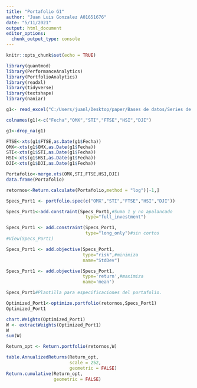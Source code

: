 ```yaml
---
title: "Portafolio G1"
author: "Juan Luis Gonzalez A01651676"
date: "5/11/2021"
output: html_document
editor_options: 
  chunk_output_type: console
---
```


```r
knitr::opts_chunk$set(echo = TRUE)
```

```r
library(quantmod)
library(PerformanceAnalytics)
library(PortfolioAnalytics)
library(readxl)
library(tidyverse)
library(textshape)
library(naniar)
```

```r
g1<- read_excel("C:/Users/juanl/Desktop/paper/Bases de datos/Series de grupos/g1.xls")

colnames(g1)<-c("Fecha","OMX","STI","FTSE","HSI","DJI")

g1<-drop_na(g1)
```

```r

FTSE<-xts(g1$FTSE,as.Date(g1$Fecha))
OMX<-xts(g1$OMX,as.Date(g1$Fecha))
STI<-xts(g1$STI,as.Date(g1$Fecha))
HSI<-xts(g1$HSI,as.Date(g1$Fecha))
DJI<-xts(g1$DJI,as.Date(g1$Fecha))

Portafolio<-merge.xts(OMX,STI,FTSE,HSI,DJI)
data.frame(Portafolio)
```

```r
retornos<-Return.calculate(Portafolio,method = "log")[-1,]
```

```r
Specs_Port1 <- portfolio.spec(c("OMX","STI","FTSE","HSI","DJI"))

Specs_Port1<-add.constraint(Specs_Port1,#Suma 1 y no apalancado
                              type="full_investment")

Specs_Port1 <- add.constraint(Specs_Port1,
                              type="long_only")#sin cortos
#View(Specs_Port1)
```

```r
Specs_Port1 <- add.objective(Specs_Port1,
                             type="risk",#minimiza
                             name="StdDev")

Specs_Port1 <- add.objective(Specs_Port1,
                             type='return',#maximiza
                             name='mean')

Specs_Port1#Plantilla para especificaciones del portafolio.
```

```r

Optimized_Port1<-optimize.portfolio(retornos,Specs_Port1)
Optimized_Port1

chart.Weights(Optimized_Port1)
W <- extractWeights(Optimized_Port1)
W
sum(W)
```

```r
Return_opt <- Return.portfolio(retornos,W)

table.AnnualizedReturns(Return_opt,
                        scale = 252,
                        geometric = FALSE)
Return.cumulative(Return_opt,
                  geometric = FALSE)
```

